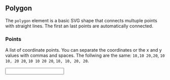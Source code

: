 
## Polygon

The `polygon` element is a basic SVG shape that connects multuple points with straight lines. The first an last points are automatically connected.

### Points

A list of coordinate points. You can separate the coordinates or the x and y values with commas and spaces. The follwing are the same: `10,10 20,20`, `10 10, 20 20`, `10 10 20 20`, `10, 10, 20, 20`.

<InputWrapper>
  <Input
    client:only="react"
    feature="polygon"
    property="points"
    type="text"
    long={true}
  />
</InputWrapper>

<Styling />

